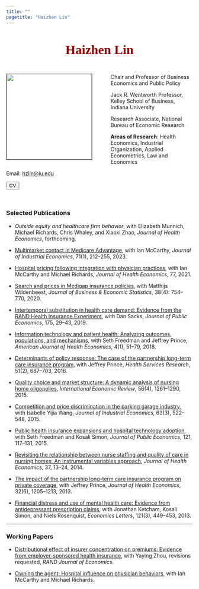 ```yaml
---
title: ""
pagetitle: "Haizhen Lin"
---
```


<br>

<link rel="stylesheet" href="style.css" type="text/css">

<div style="text-align: center"><span style="color:rgba(153, 0, 0, 1.1); font-size: 26pt; font-family:'Georgia'" ><b>Haizhen Lin</b></span></div>

<br>

<div><img src="haizhen-headshot.jpg" style="width: 230px; border:0.3px solid; margin-left: 0px; margin-right: 50px" align="left"> 

Chair and Professor of Business Economics and Public Policy

Jack R. Wentworth Professor, Kelley School of Business, Indiana University  

Research Associate, National Bureau of Economic Research  

**Areas of Research**: Health Economics, Industrial Organization, Applied Econometrics, Law and Economics

Email: [hzlin@iu.edu](mailto:hzlin@iu.edu)   

[<button class="button-13" role="button">CV</button>](haizhen-cv.pdf)</div>

<br>

### **Selected Publications**

- *Outside equity and healthcare firm behavior*, with Elizabeth Munnich, Michael Richards, Chris Whaley, and Xiaoxi Zhao, _Journal of Health Economics_, forthcoming.

- [Multimarket contact in Medicare Advantage](https://www.nber.org/papers/w24486), with Ian McCarthy, _Journal of Industrial Economics_, 71(1), 212–255, 2023.

- [Hospital pricing following integration with physician practices](https://www.sciencedirect.com/science/article/pii/S0167629621000291?dgcid=author), with Ian McCarthy and Michael Richards, _Journal of Health Economics_, 77, 2021.

- [Search and prices in Medigap insurance policies](medigap.pdf), with Matthijs Wildenbeest, _Journal of Business & Economic Statistics_, 38(4): 754–770, 2020.

- [Intertemporal substitution in health care demand: Evidence from the RAND Health Insurance Experiment](LinSacksISHC.pdf), with Dan Sacks, _Journal of Public Economics_, 175, 29–43, 2019.

- [Information technology and patient health: Analyzing outcomes, populations, and mechanisms](http://papers.ssrn.com/sol3/papers.cfm?abstract_id=2445431), with Seth Freedman and Jeffrey Prince, _American Journal of Health Economics_, 4(1), 51–79, 2018.

- [Determinants of policy response: The case of the partnership long-term care insurance program](http://papers.ssrn.com/sol3/papers.cfm?abstract_id=2471241), with Jeffrey Prince, _Health Services Research_, 51(2), 687–703, 2016.

- [Quality choice and market structure: A dynamic analysis of nursing home oligopolies](http://papers.ssrn.com/sol3/papers.cfm?abstract_id=2041704), _International Economic Review_, 56(4), 1261–1290, 2015.

- [Competition and price discrimination in the parking garage industry](http://papers.ssrn.com/sol3/papers.cfm?abstract_id=2033463), with Isabelle Yijia Wang, _Journal of Industrial Economics_, 63(3), 522–548, 2015.

- [Public health insurance expansions and hospital technology adoption](http://www.nber.org/papers/w20159), with Seth Freedman and Kosali Simon, _Journal of Public Economics_, 121, 117–131, 2015.

- [Revisiting the relationship between nurse staffing and quality of care in nursing homes: An instrumental variables approach](http://papers.ssrn.com/sol3/papers.cfm?abstract_id=2427821), _Journal of Health Economics_, 37, 13–24, 2014.

- [The impact of the partnership long-term care insurance program on private coverage](http://papers.ssrn.com/sol3/papers.cfm?abstract_id=2039059), with Jeffrey Prince, _Journal of Health Economics_, 32(6), 1205–1213, 2013.

- [Financial distress and use of mental health care: Evidence from antidepressant prescription claims](Antidepressants.pdf), with Jonathan Ketcham, Kosali Simon, and Niels Rosenquist, _Economics Letters_, 121(3), 449–453, 2013.

---

### **Working Papers**

- [Distributional effect of insurer concentration on premiums: Evidence from employer-sponsored health insurance](esi.pdf), with Yaying Zhou, revisions requested, _RAND Journal of Economics_.

- [Owning the agent: Hospital influence on physician behaviors](https://www.nber.org/papers/w28859), with Ian McCarthy and Michael Richards.

<br>